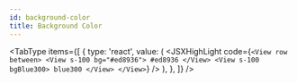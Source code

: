 ```yaml
---
id: background-color
title: Background Color
---
```



<BgColor />

<TabType
  items={[
    {
      type: 'react',
      value: (
        <JSXHighLight
          code={`
<View row between>
  <View s-100 bg="#ed8936">
    #ed8936
  </View>
  <View s-100 bgBlue300>
    blue300
  </View>
</View>
`}
        />
      ),
    },
  ]}
/>
